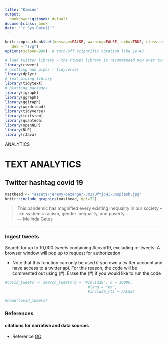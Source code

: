 ```yaml
---
title: "Kamino"
output:
  bookdown::gitbook: default
documentclass: book
date: "`r Sys.Date()`"
---
```


```r
knitr::opts_chunk$set(message=FALSE, warning=FALSE, echo=TRUE, class.source = 'fold-hide',
   dev = "svg")
options(scipen=999)  # turn-off scientific notation like 1e+48

# load twitter library - the rtweet library is recommended now over twitteR
library(rtweet)
# plotting and pipes - tidyverse!
library(dplyr)
# text mining library
library(tidytext)
# plotting packages
library(igraph)
library(ggraph)
library(ggiraph)
library(wordcloud)
library(tidyverse)
library(textstem)
library(quanteda)
library(openNLP)
library(NLP)
library(rJava)
```

ANALYTICS

# TEXT ANALYTICS
## Twitter hashtag covid 19

```r

masthead <- "assets/jeremy-bezanger-Jm1YUfYjpHI-unsplash.jpg"
knitr::include_graphics(masthead, dpi=72)

```

> This pandemic has magnified every existing inequality in our society – like systemic racism, gender inequality, and poverty...\
--- Melinda Gates\

***

### Ingest tweets

Search for up to 10,000 tweets containing #covid19, excluding re-tweets:
A browser window will pop up to request for authorization

* Note that this function can only be used if you own a twitter account and have access to a twitter api. For this reason, the code will be commented out using (#). Erase the (#) if you would like to run the code


```r

#covid_tweets <- search_tweets(q = "#covid19", n = 10000,
                                     #lang = "en",
                                     #include_rts = FALSE)

#head(covid_tweets)

```



### References
#### citations for narrative and data sources


* Reference [GO](https://cran.r-project.org/web/packages/rtweet/vignettes/intro.html){target="_blank"}

